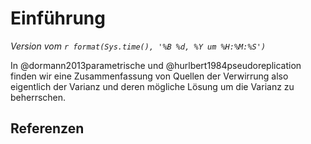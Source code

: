 # Einführung {#sec-intro}

*Version vom `r format(Sys.time(), '%B %d, %Y um %H:%M:%S')`*


In @dormann2013parametrische und @hurlbert1984pseudoreplication finden wir eine Zusammenfassung von Quellen der Verwirrung also eigentlich der Varianz und deren mögliche Lösung um die Varianz zu beherrschen. 

## Referenzen {.unnumbered}
